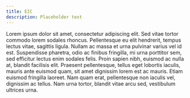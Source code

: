 ```yaml
---
title: EIC
description: Placeholder text
---
```


<Block>
  <Prose>
     Lorem ipsum dolor sit amet, consectetur adipiscing elit. Sed vitae tortor commodo lorem sodales rhoncus. Pellentesque eu elit hendrerit, tempus lectus vitae, sagittis ligula. Nullam ac massa et urna pulvinar varius vel id est. Suspendisse pharetra, odio ac finibus fringilla, mi urna porttitor sem, sed efficitur lectus enim sodales felis. Proin sapien nibh, euismod ac nulla at, blandit facilisis elit. Praesent pellentesque, tellus eget lobortis iaculis, mauris ante euismod quam, sit amet dignissim lorem est ac mauris. Etiam euismod fringilla laoreet. Nam quam erat, pellentesque non iaculis vel, dignissim ac tellus. Nam urna tortor, blandit vitae arcu sed, vestibulum ultrices urna.
  </Prose>
</Block>
